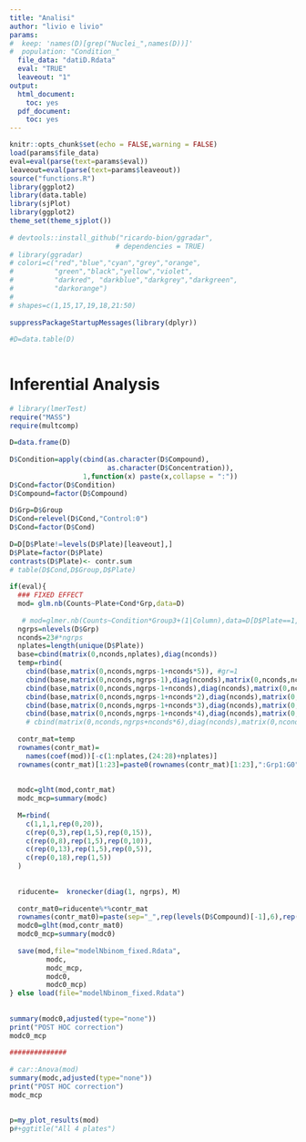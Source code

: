 ```yaml
--- 
title: "Analisi" 
author: "livio e livio" 
params: 
#  keep: 'names(D)[grep("Nuclei_",names(D))]' 
#  population: "Condition_" 
  file_data: "datiD.Rdata" 
  eval: "TRUE" 
  leaveout: "1"
output: 
  html_document:  
    toc: yes 
  pdf_document:  
    toc: yes 
--- 
```

 
```r
knitr::opts_chunk$set(echo = FALSE,warning = FALSE) 
load(params$file_data) 
eval=eval(parse(text=params$eval)) 
leaveout=eval(parse(text=params$leaveout)) 
source("functions.R") 
library(ggplot2) 
library(data.table) 
library(sjPlot) 
library(ggplot2) 
theme_set(theme_sjplot()) 
 
# devtools::install_github("ricardo-bion/ggradar",  
                          # dependencies = TRUE) 
# library(ggradar) 
# colori=c("red","blue","cyan","grey","orange", 
#          "green","black","yellow","violet", 
#          "darkred", "darkblue","darkgrey","darkgreen", 
#          "darkorange") 
#  
# shapes=c(1,15,17,19,18,21:50) 
 
suppressPackageStartupMessages(library(dplyr)) 
 
#D=data.table(D) 
 
``` 
 
# Inferential Analysis 
 
 
```r
# library(lmerTest) 
require("MASS") 
require(multcomp) 
 
D=data.frame(D) 
 
D$Condition=apply(cbind(as.character(D$Compound), 
                        as.character(D$Concentration)), 
                  1,function(x) paste(x,collapse = ":")) 
D$Cond=factor(D$Condition)
D$Compound=factor(D$Compound) 
 
D$Grp=D$Group 
D$Cond=relevel(D$Cond,"Control:0") 
D$Cond=factor(D$Cond) 
 
D=D[D$Plate!=levels(D$Plate)[leaveout],]
D$Plate=factor(D$Plate)
contrasts(D$Plate)<- contr.sum
# table(D$Cond,D$Group,D$Plate) 
 
if(eval){ 
  ### FIXED EFFECT 
  mod= glm.nb(Counts~Plate+Cond*Grp,data=D) 
   
   # mod=glmer.nb(Counts~Condition*Group3+(1|Column),data=D[D$Plate==1,]) 
  ngrps=nlevels(D$Grp) 
  nconds=23#*ngrps 
  nplates=length(unique(D$Plate))
  base=cbind(matrix(0,nconds,nplates),diag(nconds)) 
  temp=rbind( 
    cbind(base,matrix(0,nconds,ngrps-1+nconds*5)), #gr=1 
    cbind(base,matrix(0,nconds,ngrps-1),diag(nconds),matrix(0,nconds,nconds*4)), #gr=2 
    cbind(base,matrix(0,nconds,ngrps-1+nconds),diag(nconds),matrix(0,nconds,nconds*3)),#gr=3 
    cbind(base,matrix(0,nconds,ngrps-1+nconds*2),diag(nconds),matrix(0,nconds,nconds*2)),#gr=4 
    cbind(base,matrix(0,nconds,ngrps-1+nconds*3),diag(nconds),matrix(0,nconds,nconds*1)),#gr=5 
    cbind(base,matrix(0,nconds,ngrps-1+nconds*4),diag(nconds),matrix(0,nconds,nconds*0)))#, 
    # cbind(matrix(0,nconds,ngrps+nconds*6),diag(nconds),matrix(0,nconds,nconds*0)))#gr=6 
   
  contr_mat=temp 
  rownames(contr_mat)= 
    names(coef(mod))[-c(1:nplates,(24:28)+nplates)] 
  rownames(contr_mat)[1:23]=paste0(rownames(contr_mat)[1:23],":Grp1:G0")   
   
   
  modc=glht(mod,contr_mat) 
  modc_mcp=summary(modc) 
   
  M=rbind( 
    c(1,1,1,rep(0,20)), 
    c(rep(0,3),rep(1,5),rep(0,15)), 
    c(rep(0,8),rep(1,5),rep(0,10)), 
    c(rep(0,13),rep(1,5),rep(0,5)), 
    c(rep(0,18),rep(1,5)) 
  ) 
 
   
  riducente=  kronecker(diag(1, ngrps), M) 
     
  contr_mat0=riducente%*%contr_mat 
  rownames(contr_mat0)=paste(sep="_",rep(levels(D$Compound)[-1],6),rep(levels(D$Group),each=5)) 
  modc0=glht(mod,contr_mat0) 
  modc0_mcp=summary(modc0) 
   
  save(mod,file="modelNbinom_fixed.Rdata", 
         modc, 
         modc_mcp, 
         modc0, 
         modc0_mcp) 
} else load(file="modelNbinom_fixed.Rdata") 
 
 
summary(modc0,adjusted(type="none")) 
print("POST HOC correction") 
modc0_mcp 
 
############## 
 
# car::Anova(mod) 
summary(modc,adjusted(type="none")) 
print("POST HOC correction") 
modc_mcp 
 
 
p=my_plot_results(mod) 
p#+ggtitle("All 4 plates")
```

